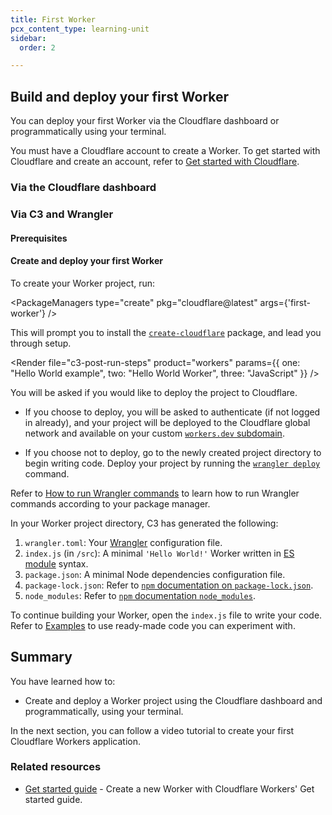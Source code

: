 ```yaml
---
title: First Worker
pcx_content_type: learning-unit
sidebar:
  order: 2

---
```



## Build and deploy your first Worker

You can deploy your first Worker via the Cloudflare dashboard or programmatically using your terminal.

You must have a Cloudflare account to create a Worker. To get started with Cloudflare and create an account, refer to [Get started with Cloudflare](/learning-paths/get-started/).

### Via the Cloudflare dashboard

<Render file="get-started-dash" product="workers" />

### Via C3 and Wrangler

#### Prerequisites

<Render file="prereqs" product="workers" />

#### Create and deploy your first Worker

<Render file="c3-definition" product="workers" />

To create your Worker project, run:

<PackageManagers type="create" pkg="cloudflare@latest" args={'first-worker'} />

This will prompt you to install the [`create-cloudflare`](https://www.npmjs.com/package/create-cloudflare) package, and lead you through setup.

<Render file="c3-post-run-steps" product="workers" params={{ one: "Hello World example", two: "Hello World Worker", three: "JavaScript" }} />

You will be asked if you would like to deploy the project to Cloudflare.

* If you choose to deploy, you will be asked to authenticate (if not logged in already), and your project will be deployed to the Cloudflare global network and available on your custom [`workers.dev` subdomain](/workers/configuration/routing/workers-dev/).

* If you choose not to deploy, go to the newly created project directory to begin writing code. Deploy your project by running the [`wrangler deploy`](/workers/wrangler/commands/#deploy) command.

Refer to [How to run Wrangler commands](/workers/wrangler/commands/#how-to-run-wrangler-commands) to learn how to run Wrangler commands according to your package manager.

In your Worker project directory, C3 has generated the following:

1. `wrangler.toml`: Your [Wrangler](/workers/wrangler/configuration/#sample-wranglertoml-configuration) configuration file.
2. `index.js` (in `/src`): A minimal `'Hello World!'` Worker written in [ES module](/workers/reference/migrate-to-module-workers/) syntax.
3. `package.json`: A minimal Node dependencies configuration file.
4. `package-lock.json`: Refer to [`npm` documentation on `package-lock.json`](https://docs.npmjs.com/cli/v9/configuring-npm/package-lock-json).
5. `node_modules`: Refer to [`npm` documentation `node_modules`](https://docs.npmjs.com/cli/v7/configuring-npm/folders#node-modules).

To continue building your Worker, open the `index.js` file to write your code. Refer to [Examples](/workers/examples/) to use ready-made code you can experiment with.

## Summary

You have learned how to:

* Create and deploy a Worker project using the Cloudflare dashboard and programmatically, using your terminal.

In the next section, you can follow a video tutorial to create your first Cloudflare Workers application.

### Related resources

* [Get started guide](/workers/get-started/guide/) - Create a new Worker with Cloudflare Workers' Get started guide.
